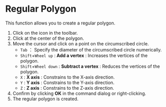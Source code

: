 # Regular Polygon

This function allows you to create a regular polygon.

<KinouGaiyou shortcut='' command='Regular Polygon' button='Toolbar' />

1. Click on the icon in the toolbar.
2. Click at the center of the polygon.
3. Move the cursor and click on a point on the circumscribed circle.
   - `Tab` ： Specify the diameter of the circumscribed circle numerically.
   - `Shift`+`Wheel up` : **Add a vertex** : Increases the vertices of the polygon.
   - `Shift`+`Wheel down` : **Subtract a vertex** : Reduces the vertices of the polygon.
   - `X` : **X axis** : Constrains to the X-axis direction.
   - `Y` : **Y axis** : Constrains to the Y-axis direction.
   - `Z` : **Z axis** : Constrains to the Z-axis direction.
4. Confirm by clicking **OK** in the command dialog or right-clicking.
5. The regular polygon is created.
